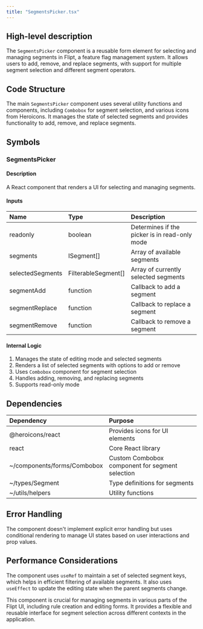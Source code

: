 ```yaml
---
title: "SegmentsPicker.tsx"
---
```


## High-level description
The `SegmentsPicker` component is a reusable form element for selecting and managing segments in Flipt, a feature flag management system. It allows users to add, remove, and replace segments, with support for multiple segment selection and different segment operators.

## Code Structure
The main `SegmentsPicker` component uses several utility functions and components, including `Combobox` for segment selection, and various icons from Heroicons. It manages the state of selected segments and provides functionality to add, remove, and replace segments.

## Symbols

### SegmentsPicker
#### Description
A React component that renders a UI for selecting and managing segments.

#### Inputs
| Name | Type | Description |
|:-----|:-----|:------------|
| readonly | boolean | Determines if the picker is in read-only mode |
| segments | ISegment[] | Array of available segments |
| selectedSegments | FilterableSegment[] | Array of currently selected segments |
| segmentAdd | function | Callback to add a segment |
| segmentReplace | function | Callback to replace a segment |
| segmentRemove | function | Callback to remove a segment |

#### Internal Logic
1. Manages the state of editing mode and selected segments
2. Renders a list of selected segments with options to add or remove
3. Uses `Combobox` component for segment selection
4. Handles adding, removing, and replacing segments
5. Supports read-only mode

## Dependencies
| Dependency | Purpose |
|:-----------|:--------|
| @heroicons/react | Provides icons for UI elements |
| react | Core React library |
| ~/components/forms/Combobox | Custom Combobox component for segment selection |
| ~/types/Segment | Type definitions for segments |
| ~/utils/helpers | Utility functions |

## Error Handling
The component doesn't implement explicit error handling but uses conditional rendering to manage UI states based on user interactions and prop values.

## Performance Considerations
The component uses `useRef` to maintain a set of selected segment keys, which helps in efficient filtering of available segments. It also uses `useEffect` to update the editing state when the parent segments change.

This component is crucial for managing segments in various parts of the Flipt UI, including rule creation and editing forms. It provides a flexible and reusable interface for segment selection across different contexts in the application.